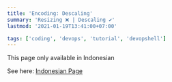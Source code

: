 ```yaml
---
title: 'Encoding: Descaling'
summary: 'Resizing ❌ | Descaling ✔'
lastmod: '2021-01-19T13:41:00+07:00'

tags: ['coding', 'devops', 'tutorial', 'devopshell']
---
```


This page only available in Indonesian

<!--more-->

See here: <a locale="id" href="/posts/descalingvideo">Indonesian Page</a>
